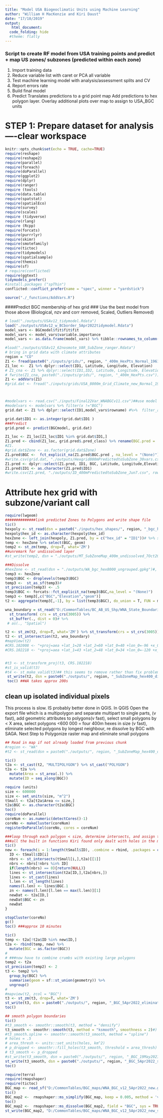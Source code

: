 ```yaml
---
title: "Model USA Biogeoclimatic Units using Machine Learning"
author: "William H MacKenzie and Kiri Daust"
date: "17/10/2019"
output: 
   html_document:
  code_folding: hide
  #theme: flatly
---
```

### Script to create RF model from USA training points and predict + map US zones/ subzones (predicted within each zone)
1. Import training data
2. Reduce variable list with caret or PCA all variable
3. Test machine learning model with analysis/assessment splits and CV
4. Report errors rate
5. Build final model
6. Predict 
Translates predictions to a grid point map
Add predictions to hex polygon layer.
Overlay additional plots over map to assign to USA_BGC units


# STEP 1: Prepare dataset for analysis----clear workspace
```r
knitr::opts_chunk$set(echo = TRUE, cache=TRUE)
require(reshape)
require(reshape2)
require(parallel)
require(foreach)
require(doParallel)
require(ggplot2)
require(dplyr)
require(ranger)
require (tools)
require(data.table)
require(spatstat)
require(spatialEco)
require(survey)
require(scales)
require (tidyverse)
require(rlang)
require (Rcpp)
require(forcats)
require(purrrlyr)
require(skimr)
require(smotefamily)
require(tictoc)
require(tidymodels)
require(spatialsample)
require(themis)
require(sf)
# require(conflicted)
require(ggtext)
tidymodels_prefer()
#install.packages ("spThin")
conflicted::conflict_prefer(name = "spec", winner = "yardstick")

source("./_functions/AddVars.R")
```


####Predict BGC membership of hex grid
### Use the best model from those above (Biological, nzv and corr removed, Scaled, Outliers Removed)
``` r
# load("./outputs/USAv12_tidymodel.Rdata")
load("./outputs/USAv12_w_BCborder_5Apr2022tidymodel.Rdata")
model_vars <- BGCmodel$fit$fit$fit
model_vars <- model_vars$variable.importance
model_vars <- as.data.frame(model_vars) %>% tibble::rownames_to_column()

```

```r
#load("./outputs/USAv12_62nosmote_VAR_SubZone_ranger.Rdata")
# bring in grid data with climate attributes
region = "CO"
Z1 <- fread(paste0("./inputs/grids/", region, "_400m_HexPts_Normal_1961_1990MSY.csv"), stringsAsFactors = FALSE,  data.table = FALSE)
Z1_loc <-  Z1 %>% dplyr::select(ID1, Latitude, Longitude, Elevation)
# Z1_cna <- Z1 %>% dplyr::select(ID1,ID2, Latitude, Longitude, Elevation)
# fwrite(Z1_cna, paste0("./inputs/grids/", region, "_400m_HexPts.csv"))
Z1 <- addVars(Z1)
#grid.dat <- fread("./inputs/grids/USA_8000m_Grid_Climate_new_Normal_1961_1990MSY.csv", stringsAsFactors = FALSE,  data.table = FALSE)### add in the extra climate variables



#modelvars <- read.csv("./inputs/Final22Var_WNABGCv11.csv")##use model variables from buildrf work
#modelvars <- modelvars %>% filter(x !="BGC")
grid.dat <- Z1 %>% dplyr::select(ID1,model_vars$rowname) #%>%  filter_all(all_vars(. > -9999))

grid.dat$ID1 <- as.integer(grid.dat$ID1 )
###Predict
grid.pred <- predict(BGCmodel, grid.dat)

Z1_loc <- Z1_loc[Z1_loc$ID1 %in% grid.dat$ID1,]
Z1.pred <- cbind(Z1_loc, grid.pred$.pred_class) %>% rename(BGC.pred = 'grid.pred$.pred_class')
#Z1.
#grid.dat$Zone <- as.factor(grid.dat$Zone)
Z1.pred$BGC <-  fct_explicit_na(Z1.pred$BGC.pred , na_level = "(None)")
#write.csv(grid.dat, "./outputs/Hexgrid800mPredictedtoSubZone_30vars.csv", row.names = FALSE)
Z1.pred <- dplyr::select(Z1.pred, ID1, BGC, Latitude, Longitude,Elevation )#"Longitude","Latitude", "Elevation", "Zone")]
Z1.pred$ID1 <- as.character(Z1.pred$ID1)
#write.csv(Z1.pred, "./outputs/ID_400mPredictedtoSubZone_Jun7.csv", row.names = FALSE)
```

# Attribute hex grid with subzone/variant call
```r
require(lwgeom)
##############link predicted Zones to Polygons and write shape file
tic()
hexpoly <- st_read(dsn = paste0("./inputs/hex_shapes/", region, "_bgc_hex400.gpkg"))#, layer = "USA_bgc_hex_800m")
hexpoly$hex_id <- as.character(hexpoly$hex_id)
hexZone <- left_join(hexpoly, Z1.pred, by = c("hex_id" = "ID1"))# %>% st_transform(3005) %>% st_cast()
temp <- hexZone %>% select(BGC, geom)
temp2 <- st_zm(temp, drop=T, what='ZM') 
##unremark for undissolved layer
#st_write(temp2, dsn = "./outputs/MT_SubZoneMap_400m_undissolved_7Oct2020.gpkg", driver = "GPKG")

###Dissolve 
#hexZone <- st_read(dsn = "./outputs/WA_bgc_hex8000_ungrouped.gpkg")#, layer = "USA_bgc_hex_800m") ## need to read it back in to ensure all type Polygon is consistent
temp3 <- hexZone
temp3$BGC <- droplevels(temp3$BGC)
temp3 <-  st_as_sf(temp3)# 
st_precision(temp3) <- .5 
temp3$BGC <- forcats::fct_explicit_na(temp3$BGC,na_level = "(None)")
temp3 <- temp3[,c("BGC","Elevation","geom")]
t2 <- aggregate(temp3[,-1], by = list(temp3$BGC), do_union = T, FUN = mean) %>% rename(BGC = Group.1)

wna_boundary = st_read("D:/CommonTables/BC_AB_US_Shp/WNA_State_Boundaries.gpkg") %>% st_as_sf() %>% filter(State %in% region) %>%
  st_transform( crs = st_crs(3005)) %>%
  st_buffer(., dist = 0)# %>%
 # as(., "Spatial")

t2 <- st_zm(t2, drop=T, what='ZM') %>% st_transform(crs = st_crs(3005))  %>% st_buffer(0)
t2 <- st_intersection(t2, wna_boundary)
#mapView(t2)
#CRS.102008 <- "+proj=aea +lat_1=20 +lat_2=60 +lat_0=40 +lon_0=-96 +x_0=0 +y_0=0 +ellps=GRS80 +datum=NAD83 +units=m no_defs"
#CRS.102218 <- "+proj=aea +lat_1=43 +lat_2=48 +lat_0=34 +lon_0=-120 +x_0=600000 +y_0=0 +ellps=GRS80 +towgs84=0,0,0,0,0,0,0 +units=m +no_defs"


#t3 <- st_transform_proj(t3, CRS.102218)
#st_is_valid(t3)
#t4 <- st_make_valid(t3)## this seems to remove rather than fix problem areas
 st_write(t2, dsn = paste0("./outputs/", region, "_SubZoneMap_hex400_dissolved_5AprMay2022_clipped_BC.gpkg"), driver = "GPKG", delete_dsn = TRUE)
 toc() ##WA takes approx 200s

```
## clean up isolated individual pixels
This process is slow. IS probably better done in QGIS.
In QGIS
Open the export file which is a multipolygon and separate multipart to single parts, (v fast),  add geometric attributes to polygons(v fast), select small polygons by < X area,  select polygons <600 000 = four 400m hexes in size (v fast), eliminate selected polygons by longest neighbour, re dissolve by BGC with SAGA.
Next Step to Polygonize raster map and eliminate small polygons



```r
## Read in map if not already loaded from previous chunk
#region <- "WA"
#t2 <- st_read(dsn = paste0("./outputs/", region, "_SubZoneMap_hex400_dissolved_7Jan2021_clipped.gpkg"))

tic()
t2a <- st_cast(t2, "MULTIPOLYGON") %>% st_cast("POLYGON")
t2a <- t2a %>%
  mutate(Area = st_area(.)) %>%
  mutate(ID = seq_along(BGC))

require (units)
size <- 600000
size <- set_units(size, "m^2")
tSmall <- t2a[t2a$Area <= size,]
t2a$BGC <- as.character(t2a$BGC)
toc()
require(doParallel)
coreNum <- as.numeric(detectCores()-1)
coreNo <- makeCluster(coreNum)
registerDoParallel(coreNo, cores = coreNum)

###loop through each polygon < size, determine intersects, and assign to BGC with most edge touching
###all the built in functions Kiri found only dealt with holes in the middle of polygons
tic()
new <- foreach(i = 1:length(tSmall$ID), .combine = rbind, .packages = c("foreach","sf")) %dopar% {
  ID <- tSmall$ID[i]
  nbrs <- st_intersects(tSmall[i,],t2a)[[1]]
  nbrs <- nbrs[!nbrs %in% ID]
  if(length(nbrs) == 0){return(NULL)}
  lines <- st_intersection(t2a[ID,],t2a[nbrs,])
  lines <- st_cast(lines)
  l.len <- st_length(lines)
  names(l.len) <- lines$BGC.1
  zn <- names(l.len)[l.len == max(l.len)][1]
  newDat <- t2a[ID,]
  newDat$BGC <- zn
  newDat
}

stopCluster(coreNo)
gc()
toc() ###approx 10 minutes

tic()
temp <- t2a[!t2a$ID %in% new$ID,]
t2a <- rbind(temp, new) %>%
  mutate(BGC = as.factor(BGC))
#
# ###now have to combine crumbs with existing large polygons
temp2 <- t2a
st_precision(temp2) <- 2
t3 <- temp2 %>%
  group_by(BGC) %>%
  summarise(geom = sf::st_union(geometry)) %>%
  ungroup()
#
#mapview(t2, zcol = "BGC")
t3 <- st_zm(t3, drop=T, what='ZM')
st_write(t3, dsn = paste0("./outputs/", region, "_BGC_5Apr2022_eliminated_BC.gpkg"), driver = "GPKG",delete_dsn = TRUE)
toc()
```


```r
## smooth polygon boundaries
tic()
#t3_smooth <- smoothr::smooth(t3, method = "densify")
t3_smooth <- smoothr::smooth(t3, method = "ksmooth", smoothness = 2)#)
#t3_smooth.spline <- smoothr::smooth(t3_smooth, method = "spline")
# holes = .5
# area_thresh <- units::set_units(holes, km^2)
# p_dropped <- smoothr::fill_holes(t3_smooth, threshold = area_thresh)
# t3_smooth <- p_dropped
#st_write(t3_smooth, dsn = paste0("./outputs/", region, "_BGC_19May2021_smoothed_densify-smooth.gpkg"), driver = "GPKG",delete_dsn = TRUE)
st_write(t3_smooth, dsn = paste0("./outputs/", region, "_BGC_5Apr2022_smoothed.gpkg"), driver = "GPKG",delete_dsn = TRUE)
toc()
```

```r
require(terra)
require(rmapshaper)
require(tictoc)
BGC_map <- read_sf("D:/CommonTables/BGC_maps/WNA_BGC_v12_5Apr2022_new.gpkg")
tic()
BGC_map2 <-  rmapshaper::ms_simplify(BGC_map, keep = 0.005, method = 'vis', weighting = 0.7, explode = FALSE, sys = TRUE)
toc()
BGC_map2 <-  rmapshaper::ms_dissolve(BGC_map2, field = "BGC", sys = TRUE)
st_write(BGC_map2, "D:/CommonTables/BGC_maps/WNA_BGC_v12_5Apr2022_new_simplified_dissolved_v1.gpkg", append = FALSE)
```


